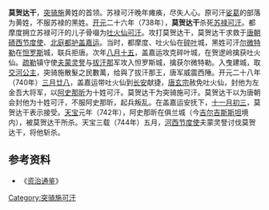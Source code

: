 '''莫贺达干'''{{BD||？|744年||catIdx=M}}，[[突骑施|突骑施]]黄姓的首领。苏禄可汗晚年瘫痪，尽失人心。原可汗[[娑葛|娑葛]]的部落为黄姓，不服苏禄的黑姓。[[开元|开元]]二十六年（738年），'''莫贺达干'''杀死[[苏禄可汗|苏禄可汗]]。都摩度拥立苏禄可汗的儿子骨啜为[[吐火仙可汗|吐火仙可汗]]。攻打莫贺达干，莫贺达干求救于[[唐朝|唐朝]][[碛西节度使|碛西节度使]]、[[北庭都护府|北庭都护]][[盖嘉运|盖嘉运]]。当时，都摩度、吐火仙在[[碎叶|碎叶]]城，黑姓可汗[[尔微特勒|尔微特勒]]在[[怛罗斯|怛罗斯]]城，联兵拒唐。次年[[八月十五|八月十五]]，盖嘉运攻克碎叶城，在贺逻岭擒获吐火仙。[[疏勒|疏勒]]镇守使[[夫蒙灵詧|夫蒙灵詧]]与[[大宛|拔汗那]]军攻入怛罗斯城，擒获尔微特勒。入曳建城，取[[交河公主|交河公主]]，突骑施散髮之民數萬，给與了拔汗那王，唐军威震西陲。开元二十八年（740年）[[三月廿八|三月廿八]]，盖嘉运带吐火仙到[[长安|长安]]献捷，[[唐玄宗|唐玄宗]]赦免吐火仙，封他为左金吾大将军，以[[阿史那昕|阿史那昕]]为十姓可汗。莫贺达干为突骑施可汗。莫贺达干以为唐朝会封他为十姓可汗，不服阿史那昕，起兵叛乱。在盖嘉运安抚下，[[十一月初三|十一月初三]]，莫贺达干表示接受。[[天宝|天宝]]元年（742年），阿史那昕在俱兰城（今[[吉尔吉斯斯坦|吉尔吉斯斯坦]]境内），被莫贺达干所杀。天宝三载（744年）五月，[[河西节度使|河西节度使]]夫蒙灵詧讨伐莫贺达干，将他斩杀。
{{start box}}
{{s-before|[[吐火仙可汗|吐火仙可汗]]<br />[[尔微特勒|尔微特勒]]}}
{{s-title|[[突骑施|突骑施]][[可汗|可汗]]|740年—744年}}
{{s-after|[[伊里底蜜施骨咄禄毗伽|伊里底蜜施骨咄禄毗伽]]}}
{{end box}}
==参考资料==
*《[[资治通鉴|资治通鉴]]》
[[Category:突骑施可汗|Category:突骑施可汗]]